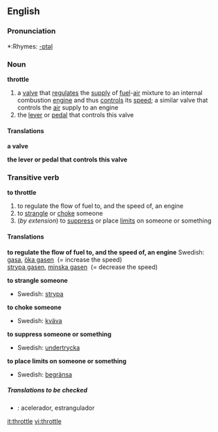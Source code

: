 ==English==

===Pronunciation===
*:Rhymes: [[Rhymes:English:-ɒtəl|-ɒtəl]]

===Noun===
'''throttle'''
# a [[valve]] that [[regulate]]s the [[supply]] of [[fuel]]-[[air]] mixture to an internal combustion [[engine]] and thus [[control]]s its [[speed]]; a similar valve that controls the [[air]] supply to an engine
# the [[lever]] or [[pedal]] that controls this valve

====Translations====
'''a valve'''
{{top}}
{{mid}}
{{bottom}}

'''the lever or pedal that controls this valve'''
{{top}}
{{mid}}
{{bottom}}

===Transitive verb===
'''to throttle'''
# to regulate the flow of fuel to, and the speed of, an engine
# to [[strangle]] or [[choke]] someone
#(''by extension'') to [[suppress]] or place [[limit]]s on someone or something

====Translations====
'''to regulate the flow of fuel to, and the speed of, an engine'''
{{top}}
Swedish: <br>[[gasa]], [[öka gasen]] &nbsp;(= increase the speed) <br>[[strypa gasen]], [[minska gasen]] &nbsp;(= decrease the speed)
{{mid}}
{{bottom}}

'''to strangle someone'''
{{top}}
*Swedish: [[strypa]]
{{mid}}
{{bottom}}

'''to choke someone'''
{{top}}
*Swedish: [[kväva]]
{{mid}}
{{bottom}}

'''to suppress someone or something'''
{{top}}
*Swedish: [[undertrycka]]
{{mid}}
{{bottom}}

'''to place limits on someone or something'''
{{top}}
*Swedish: [[begränsa]]
{{mid}}
{{bottom}}

=====Translations to be checked=====
{{checktrans}}
*{{ttbc|Spanish}}: acelerador, estrangulador

[[it:throttle]]
[[vi:throttle]]